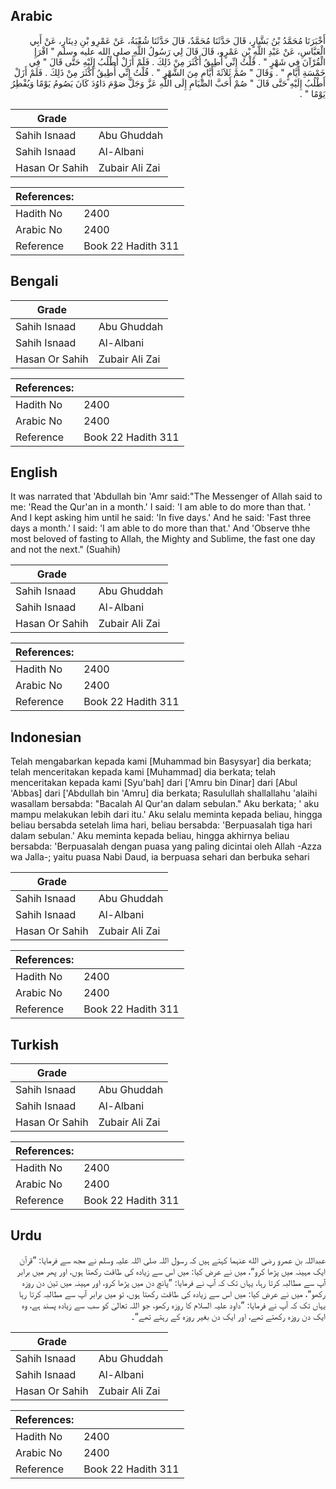 ## Arabic


<div dir="rtl" lang="ar" style={{fontSize:'larger',backgroundColor:'#f8f9fa',padding:20}}>
أَخْبَرَنَا مُحَمَّدُ بْنُ بَشَّارٍ، قَالَ حَدَّثَنَا مُحَمَّدٌ، قَالَ حَدَّثَنَا شُعْبَةُ، عَنْ عَمْرِو بْنِ دِينَارٍ، عَنْ أَبِي الْعَبَّاسِ، عَنْ عَبْدِ اللَّهِ بْنِ عَمْرٍو، قَالَ قَالَ لِي رَسُولُ اللَّهِ صلى الله عليه وسلم ‏"‏ اقْرَإِ الْقُرْآنَ فِي شَهْرٍ ‏"‏ ‏.‏ قُلْتُ إِنِّي أُطِيقُ أَكْثَرَ مِنْ ذَلِكَ ‏.‏ فَلَمْ أَزَلْ أَطْلُبُ إِلَيْهِ حَتَّى قَالَ ‏"‏ فِي خَمْسَةِ أَيَّامٍ ‏"‏ ‏.‏ وَقَالَ ‏"‏ صُمْ ثَلاَثَةَ أَيَّامٍ مِنَ الشَّهْرِ ‏"‏ ‏.‏ قُلْتُ إِنِّي أُطِيقُ أَكْثَرَ مِنْ ذَلِكَ ‏.‏ فَلَمْ أَزَلْ أَطْلُبُ إِلَيْهِ حَتَّى قَالَ ‏"‏ صُمْ أَحَبَّ الصِّيَامِ إِلَى اللَّهِ عَزَّ وَجَلَّ صَوْمَ دَاوُدَ كَانَ يَصُومُ يَوْمًا وَيُفْطِرُ يَوْمًا ‏"‏ ‏.‏
</div>
<div style={{backgroundColor:'#f8f9fa',padding:20, marginBottom: 10}}><table> <thead> <tr> <th>Grade</th> <th></th> </tr> </thead> <tbody> <tr><td>Sahih Isnaad</td><td>Abu Ghuddah</td></tr><tr><td>Sahih Isnaad</td><td>Al-Albani</td></tr><tr><td>Hasan Or Sahih</td><td>Zubair Ali Zai</td></tr></tbody></table><table> <thead> <tr> <th>References:</th> <th></th> </tr> </thead> <tbody><tr><td>Hadith No</td><td>2400</td></tr><tr><td>Arabic No</td><td>2400</td></tr><tr><td>Reference</td><td>Book 22 Hadith 311</td></tr></tbody></table></div>

## Bengali


<div dir="ltr" lang="bn" style={{fontSize:'larger',backgroundColor:'#f8f9fa',padding:20}}>

</div>
<div style={{backgroundColor:'#f8f9fa',padding:20, marginBottom: 10}}><table> <thead> <tr> <th>Grade</th> <th></th> </tr> </thead> <tbody> <tr><td>Sahih Isnaad</td><td>Abu Ghuddah</td></tr><tr><td>Sahih Isnaad</td><td>Al-Albani</td></tr><tr><td>Hasan Or Sahih</td><td>Zubair Ali Zai</td></tr></tbody></table><table> <thead> <tr> <th>References:</th> <th></th> </tr> </thead> <tbody><tr><td>Hadith No</td><td>2400</td></tr><tr><td>Arabic No</td><td>2400</td></tr><tr><td>Reference</td><td>Book 22 Hadith 311</td></tr></tbody></table></div>

## English


<div dir="ltr" lang="en" style={{fontSize:'larger',backgroundColor:'#f8f9fa',padding:20}}>
It was narrated that 'Abdullah bin 'Amr said:"The Messenger of Allah said to me: 'Read the Qur'an in a month.' I said: 'I am able to do more than that. ' And I kept asking him until he said: 'In five days.' And he said: 'Fast three days a month.' I said: 'I am able to do more than that.' And 'Observe thhe most beloved of fasting to Allah, the Mighty and Sublime, the fast one day and not the next." (Suahih)
</div>
<div style={{backgroundColor:'#f8f9fa',padding:20, marginBottom: 10}}><table> <thead> <tr> <th>Grade</th> <th></th> </tr> </thead> <tbody> <tr><td>Sahih Isnaad</td><td>Abu Ghuddah</td></tr><tr><td>Sahih Isnaad</td><td>Al-Albani</td></tr><tr><td>Hasan Or Sahih</td><td>Zubair Ali Zai</td></tr></tbody></table><table> <thead> <tr> <th>References:</th> <th></th> </tr> </thead> <tbody><tr><td>Hadith No</td><td>2400</td></tr><tr><td>Arabic No</td><td>2400</td></tr><tr><td>Reference</td><td>Book 22 Hadith 311</td></tr></tbody></table></div>

## Indonesian


<div dir="ltr" lang="id" style={{fontSize:'larger',backgroundColor:'#f8f9fa',padding:20}}>
Telah mengabarkan kepada kami [Muhammad bin Basysyar] dia berkata; telah menceritakan kepada kami [Muhammad] dia berkata; telah menceritakan kepada kami [Syu'bah] dari ['Amru bin Dinar] dari [Abul 'Abbas] dari ['Abdullah bin 'Amru] dia berkata; Rasulullah shallallahu 'alaihi wasallam bersabda: "Bacalah Al Qur'an dalam sebulan." Aku berkata; ' aku mampu melakukan lebih dari itu.' Aku selalu meminta kepada beliau, hingga beliau bersabda setelah lima hari, beliau bersabda: 'Berpuasalah tiga hari dalam sebulan.' Aku meminta kepada beliau, hingga akhirnya beliau bersabda: 'Berpuasalah dengan puasa yang paling dicintai oleh Allah -Azza wa Jalla-; yaitu puasa Nabi Daud, ia berpuasa sehari dan berbuka sehari
</div>
<div style={{backgroundColor:'#f8f9fa',padding:20, marginBottom: 10}}><table> <thead> <tr> <th>Grade</th> <th></th> </tr> </thead> <tbody> <tr><td>Sahih Isnaad</td><td>Abu Ghuddah</td></tr><tr><td>Sahih Isnaad</td><td>Al-Albani</td></tr><tr><td>Hasan Or Sahih</td><td>Zubair Ali Zai</td></tr></tbody></table><table> <thead> <tr> <th>References:</th> <th></th> </tr> </thead> <tbody><tr><td>Hadith No</td><td>2400</td></tr><tr><td>Arabic No</td><td>2400</td></tr><tr><td>Reference</td><td>Book 22 Hadith 311</td></tr></tbody></table></div>

## Turkish


<div dir="ltr" lang="tr" style={{fontSize:'larger',backgroundColor:'#f8f9fa',padding:20}}>

</div>
<div style={{backgroundColor:'#f8f9fa',padding:20, marginBottom: 10}}><table> <thead> <tr> <th>Grade</th> <th></th> </tr> </thead> <tbody> <tr><td>Sahih Isnaad</td><td>Abu Ghuddah</td></tr><tr><td>Sahih Isnaad</td><td>Al-Albani</td></tr><tr><td>Hasan Or Sahih</td><td>Zubair Ali Zai</td></tr></tbody></table><table> <thead> <tr> <th>References:</th> <th></th> </tr> </thead> <tbody><tr><td>Hadith No</td><td>2400</td></tr><tr><td>Arabic No</td><td>2400</td></tr><tr><td>Reference</td><td>Book 22 Hadith 311</td></tr></tbody></table></div>

## Urdu


<div dir="rtl" lang="ur" style={{fontSize:'larger',backgroundColor:'#f8f9fa',padding:20}}>
عبداللہ بن عمرو رضی الله عنہما کہتے ہیں کہ رسول اللہ صلی اللہ علیہ وسلم نے مجھ سے فرمایا: ”قرآن ایک مہینہ میں پڑھا کرو“، میں نے عرض کیا: میں اس سے زیادہ کی طاقت رکھتا ہوں، اور پھر میں برابر آپ سے مطالبہ کرتا رہا، یہاں تک کہ آپ نے فرمایا: ”پانچ دن میں پڑھا کرو، اور مہینہ میں تین دن روزہ رکھو“، میں نے عرض کیا: میں اس سے زیادہ کی طاقت رکھتا ہوں، تو میں برابر آپ سے مطالبہ کرتا رہا یہاں تک کہ آپ نے فرمایا: ”داود علیہ السلام کا روزہ رکھو، جو اللہ تعالیٰ کو سب سے زیادہ پسند ہے، وہ ایک دن روزہ رکھتے تھے، اور ایک دن بغیر روزہ کے رہتے تھے“۔
</div>
<div style={{backgroundColor:'#f8f9fa',padding:20, marginBottom: 10}}><table> <thead> <tr> <th>Grade</th> <th></th> </tr> </thead> <tbody> <tr><td>Sahih Isnaad</td><td>Abu Ghuddah</td></tr><tr><td>Sahih Isnaad</td><td>Al-Albani</td></tr><tr><td>Hasan Or Sahih</td><td>Zubair Ali Zai</td></tr></tbody></table><table> <thead> <tr> <th>References:</th> <th></th> </tr> </thead> <tbody><tr><td>Hadith No</td><td>2400</td></tr><tr><td>Arabic No</td><td>2400</td></tr><tr><td>Reference</td><td>Book 22 Hadith 311</td></tr></tbody></table></div>
